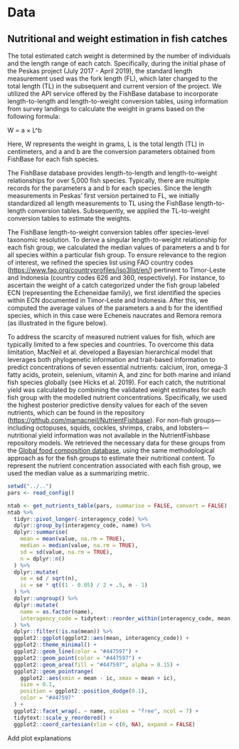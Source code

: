 # Data {#intro}

## Nutritional and weight estimation in fish catches

The total estimated catch weight is determined by the number of individuals and the length range of each catch. Specifically, during the initial phase of the Peskas project (July 2017 - April 2019), the standard length measurement used was the fork length (FL), which later changed to the total length (TL) in the subsequent and current version of the project. We utilized the API service offered by the FishBase database to incorporate length-to-length and length-to-weight conversion tables, using information from survey landings to calculate the weight in grams based on the following formula:

W = a × L\^b

Here, W represents the weight in grams, L is the total length (TL) in centimeters, and a and b are the conversion parameters obtained from FishBase for each fish species.

The FishBase database provides length-to-length and length-to-weight relationships for over 5,000 fish species. Typically, there are multiple records for the parameters a and b for each species. Since the length measurements in Peskas' first version pertained to FL, we initially standardized all length measurements to TL using the FishBase length-to-length conversion tables. Subsequently, we applied the TL-to-weight conversion tables to estimate the weights.

The FishBase length-to-weight conversion tables offer species-level taxonomic resolution. To derive a singular length-to-weight relationship for each fish group, we calculated the median values of parameters a and b for all species within a particular fish group. To ensure relevance to the region of interest, we refined the species list using FAO country codes (<https://www.fao.org/countryprofiles/iso3list/en/>) pertinent to Timor-Leste and Indonesia (country codes 626 and 360, respectively). For instance, to ascertain the weight of a catch categorized under the fish group labeled ECN (representing the Echeneidae family), we first identified the species within ECN documented in Timor-Leste and Indonesia. After this, we computed the average values of the parameters a and b for the identified species, which in this case were Echeneis naucrates and Remora remora (as illustrated in the figure below).

To address the scarcity of measured nutrient values for fish, which are typically limited to a few species and countries. To overcome this data limitation, MacNeil et al. developed a Bayesian hierarchical model that leverages both phylogenetic information and trait-based information to predict concentrations of seven essential nutrients: calcium, iron, omega-3 fatty acids, protein, selenium, vitamin A, and zinc for both marine and inland fish species globally (see Hicks et al. 2019). For each catch, the nutritional yield was calculated by combining the validated weight estimates for each fish group with the modelled nutrient concentrations. Specifically, we used the highest posterior predictive density values for each of the seven nutrients, which can be found in the repository (<https://github.com/mamacneil/NutrientFishbase>). For non-fish groups---including octopuses, squids, cockles, shrimps, crabs, and lobsters---nutritional yield information was not available in the NutrientFishbase repository models. We retrieved the necessary data for these groups from the [Global food composition database](https://www.fao.org/documents/card/en/c/I8542EN/), using the same methodological approach as for the fish groups to estimate their nutritional content. To represent the nutrient concentration associated with each fish group, we used the median value as a summarizing metric.

```r
setwd("../..")
pars <- read_config()

ntab <- get_nutrients_table(pars, summarise = FALSE, convert = FALSE)
ntab %>%
  tidyr::pivot_longer(-interagency_code) %>%
  dplyr::group_by(interagency_code, name) %>%
  dplyr::summarise(
    mean = mean(value, na.rm = TRUE),
    median = median(value, na.rm = TRUE),
    sd = sd(value, na.rm = TRUE),
    n = dplyr::n()
  ) %>%
  dplyr::mutate(
    se = sd / sqrt(n),
    ic = se * qt((1 - 0.05) / 2 + .5, n - 1)
  ) %>%
  dplyr::ungroup() %>%
  dplyr::mutate(
    name = as.factor(name),
    interagency_code = tidytext::reorder_within(interagency_code, mean, name)
  ) %>%
  dplyr::filter(!is.na(mean)) %>%
  ggplot2::ggplot(ggplot2::aes(mean, interagency_code)) +
  ggplot2::theme_minimal() +
  ggplot2::geom_line(color = "#447597") +
  ggplot2::geom_point(color = "#447597") +
  ggplot2::geom_area(fill = "#447597", alpha = 0.15) +
  ggplot2::geom_pointrange(
    ggplot2::aes(xmin = mean - ic, xmax = mean + ic),
    size = 0.1,
    position = ggplot2::position_dodge(0.1),
    color = "#447597"
  ) +
  ggplot2::facet_wrap(. ~ name, scales = "free", ncol = 7) +
  tidytext::scale_y_reordered() +
  ggplot2::coord_cartesian(xlim = c(0, NA), expand = FALSE)
```

Add plot explanations
